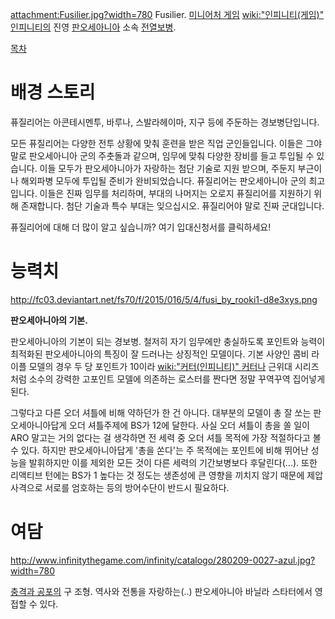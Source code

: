 attachment:Fusilier.jpg?width=780
Fusilier. [[미니어처 게임]] [[wiki:"인피니티(게임)" 인피니티]]의 진영 [[판오세아니아]] 소속 [[전열보병]].

[[목차]]
= 배경 스토리 =
퓨질리어는 아콘테시멘투, 바루나, 스발라헤이마, 지구 등에 주둔하는 경보병단입니다.

모든 퓨질리어는 다양한 전투 상황에 맞춰 훈련을 받은 직업 군인들입니다. 이들은 그야말로 판오세아니아 군의 주춧돌과 같으며, 임무에 맞춰 다양한 장비를 들고 투입될 수 있습니다. 이들 모두가 판오세아니아가 자랑하는 첨단 기술로 지원 받으며, 주둔지 부근이나 해외파병 모두에 투입될 준비가 완비되었습니다. 퓨질리어는 판오세아니아 군의 최고입니다. 이들은 진짜 임무를 처리하며, 부대의 나머지는 오로지 퓨질리어를 지원하기 위해 존재합니다. 첨단 기술과 특수 부대는 잊으십시오. 퓨질리어야 말로 진짜 군대입니다.

퓨질리어에 대해 더 많이 알고 싶습니까? 여기 입대신청서를 클릭하세요!


= 능력치 =
http://fc03.deviantart.net/fs70/f/2015/016/5/4/fusi_by_rooki1-d8e3xys.png

'''판오세아니아의 기본.'''

판오세아니아의 기본이 되는 경보병. 철저히 자기 임무에만 충실하도록 포인트와 능력이 최적화된 판오세아니아의 특징이 잘 드러나는 상징적인 모델이다. 기본 사양인 콤비 라이플 모델의 경우 두 당 포인트가 10이라 [[wiki:"커터(인피니티)" 커터]]나 근위대 시리즈처럼 소수의 강력한 고포인트 모델에 의존하는 로스터를 짠다면 정말 꾸역꾸역 집어넣게 된다.

그렇다고 다른 오더 셔틀에 비해 약하던가 한 건 아니다. 대부분의 모델이 총 잘 쏘는 판오세아니아답게 오더 셔틀주제에 BS가 12에 달한다. 사실 오더 셔틀이 총을 쏠 일이 ARO 말고는 거의 없다는 걸 생각하면 전 세력 중 오더 셔틀 목적에 가장 적절하다고 볼 수 있다. 하지만 판오세아니아답게 '총을 쏜다'는 주 목적에는 포인트에 비해 뛰어난 성능을 발휘하지만 이를 제외한 모든 것이 다른 세력의 기간보병보다 후달린다(...). 또한 리액티브 턴에는 BS가 1 높다는 것 정도는 생존성에 큰 영향을 끼치지 않기 때문에 제압 사격으로 서로를 엄호하는 등의 방어수단이 반드시 필요하다.

= 여담 =

http://www.infinitythegame.com/infinity/catalogo/280209-0027-azul.jpg?width=780

[[충격과 공포]]의 구 조형. 역사와 전통을 자랑하는(..) 판오세아니아 바닐라 스타터에서 영접할 수 있다.

